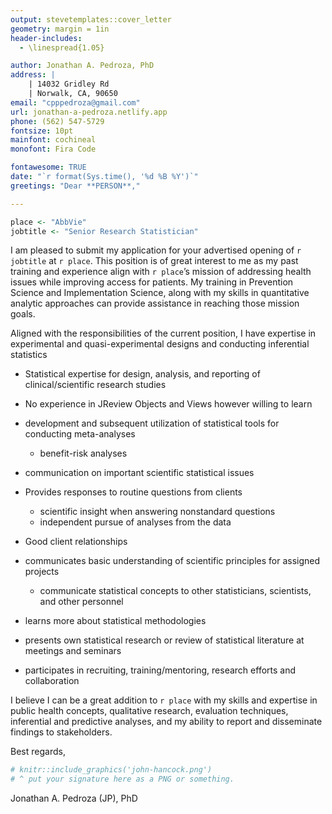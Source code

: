```yaml
---
output: stevetemplates::cover_letter
geometry: margin = 1in
header-includes:
  - \linespread{1.05}

author: Jonathan A. Pedroza, PhD
address: |
    | 14032 Gridley Rd
    | Norwalk, CA, 90650
email: "cpppedroza@gmail.com"
url: jonathan-a-pedroza.netlify.app
phone: (562) 547-5729
fontsize: 10pt
mainfont: cochineal
monofont: Fira Code

fontawesome: TRUE
date: "`r format(Sys.time(), '%d %B %Y')`"
greetings: "Dear **PERSON**,"

---
```


```r
place <- "AbbVie"
jobtitle <- "Senior Research Statistician"
```

I am pleased to submit my application for your advertised opening of `r jobtitle` at `r place`. This position is of great interest to me as my past training and experience align with `r place`'s mission of addressing health issues while improving access for patients. My training in Prevention Science and Implementation Science, along with my skills in quantitative analytic approaches can provide assistance in reaching those mission goals.

Aligned with the responsibilities of the current position, I have expertise in experimental and quasi-experimental designs and conducting inferential statistics 

- Statistical expertise for design, analysis, and reporting of clinical/scientific research studies

- No experience in JReview Objects and Views however willing to learn

- development and subsequent utilization of statistical tools for conducting meta-analyses
  - benefit-risk analyses
  
- communication on important scientific statistical issues

- Provides responses to routine questions from clients
  - scientific insight when answering nonstandard questions
  - independent pursue of analyses from the data
  
- Good client relationships

- communicates basic understanding of scientific principles for assigned projects
  - communicate statistical concepts to other statisticians, scientists, and other personnel

- learns more about statistical methodologies

- presents own statistical research or review of statistical literature at meetings and seminars

- participates in recruiting, training/mentoring, research efforts and collaboration





I believe I can be a great addition to `r place` with my skills and expertise in public health concepts, qualitative research, evaluation techniques, inferential and predictive analyses, and my ability to report and disseminate findings to stakeholders.

Best regards,

```r
# knitr::include_graphics('john-hancock.png')
# ^ put your signature here as a PNG or something.
```

Jonathan A. Pedroza (JP), PhD
